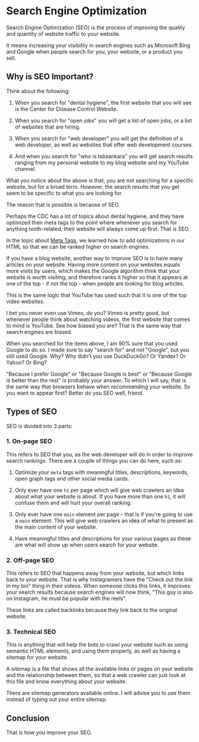 # Search Engine Optimization

Search Engine Optimization (SEO) is the process of improving the quality and quantity of website traffic to your website.

It means increasing your visibility in search engines such as Microsoft Bing and Google when people search for you, your website, or a product you sell.

## Why is SEO Important?

Think about the following:

1. When you search for "dental hygiene", the first website that you will see is the Center for Disease Control Website.

2. When you search for "open jobs" you will get a list of open jobs, or a list of websites that are hiring.

3. When you search for "web developer" you will get the definition of a web developer, as well as websites that offer web development courses.

3. And when you search for "who is tsbsankara" you will get search results ranging from my personal website to my blog website and my YouTube channel.

What you notice about the above is that, you are not searching for a specific website, but for a broad term. However, the search results that you get seem to be specific to what you are looking for.

The reason that is possible is because of SEO.

Perhaps the CDC has a lot of topics about dental hygiene, and they have optimized their meta tags to the point where whenever you search for anything tooth-related, their website will always come up first. That is SEO.

In the topic about [Meta Tags](/web-development/html/meta), we learned how to add optimizations in our HTML so that we can be ranked higher on search engines.

If you have a blog website, another way to improve SEO is to have many articles on your website. Having more content on your websites equals more visits by users, which makes the Google algorithm think that your website is worth visiting, and therefore ranks it higher so that it appears at one of the top - if not the top - when people are looking for blog articles.

This is the same logic that YouTube has used such that it is one of the top video websites.

I bet you never even use Vimeo, do you? Vimeo is pretty good, but whenever people think about watching videos, the first website that comes to mind is YouTube. See how biased you are? That is the same way that search engines are biased.

When you searched for the items above, I am 90% sure that you used Google to do so. I made sure to say "search for" and not "Google", but you still used Google. Why? Why didn't you use DuckDuckGo? Or Yandex? Or Yahoo? Or Bing?

"Because I prefer Google" or "Because Google is best" or "Because Google is better than the rest" is probably your answer. To which I will say, that is the same way that browsers behave when recommending your website. So you want to appear first? Better do you SEO well, friend.

## Types of SEO

SEO is divided into 3 parts:

### 1. On-page SEO

This refers to SEO that you, as the web developer will do in order to improve search rankings. There are a couple of things you can do here, such as:

1. Optimize your `meta` tags with meaningful titles, descriptions, keywords, open graph tags and other social media cards.

2. Only ever have one `h1` per page which will give web crawlers an idea about what your website is about. If you have more than one `h1`, it will confuse them and will hurt your overall ranking.

3. Only ever have one `main` element per page - that is if you're going to use a `main` element. This will give web crawlers an idea of what to present as the main content of your website.

4. Have meaningful titles and descriptions for your various pages as these are what will show up when users search for your website.

### 2. Off-page SEO

This refers to SEO that happens away from your website, but which links back to your website. That is why Instagramers have the "Check out the link in my bio" thing in their videos. When someone clicks this links, it improves your search results because search engines will now think,  "This guy is also on Instagram, he must be popular with the reels".

These links are called backlinks because they link back to the original website.

### 3. Technical SEO

This is anything that will help the bots to crawl your website such as using semantic HTML elements, and using them properly, as well as having a sitemap for your website.

A sitemap is a file that shows all the available links or pages on your website and the relationship between them, so that a web crawler can just look at this file and know everything about your website.

There are sitemap generators available online. I will advise you to use them instead of typing out your entire sitemap.

## Conclusion

That is how you improve your SEO.
